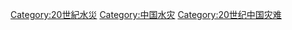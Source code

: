 [[Category:20世紀水災|Category:20世紀水災]]
[[Category:中国水灾|Category:中国水灾]]
[[Category:20世纪中国灾难|Category:20世纪中国灾难]]
